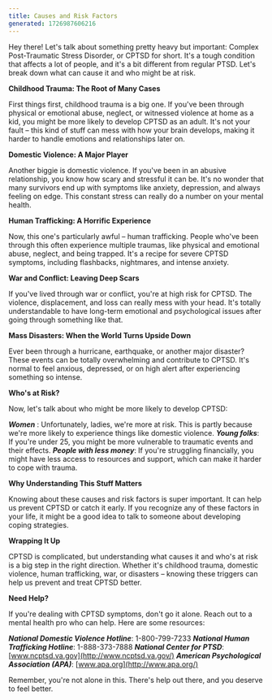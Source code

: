 ```yaml
---
title: Causes and Risk Factors
generated: 1726987606216
---
```


Hey there! Let's talk about something pretty heavy but important: Complex Post-Traumatic Stress Disorder, or CPTSD for short. It's a tough condition that affects a lot of people, and it's a bit different from regular PTSD. Let's break down what can cause it and who might be at risk.

**Childhood Trauma: The Root of Many Cases**

First things first, childhood trauma is a big one. If you've been through physical or emotional abuse, neglect, or witnessed violence at home as a kid, you might be more likely to develop CPTSD as an adult. It's not your fault – this kind of stuff can mess with how your brain develops, making it harder to handle emotions and relationships later on.

**Domestic Violence: A Major Player**

Another biggie is domestic violence. If you've been in an abusive relationship, you know how scary and stressful it can be. It's no wonder that many survivors end up with symptoms like anxiety, depression, and always feeling on edge. This constant stress can really do a number on your mental health.

**Human Trafficking: A Horrific Experience**

Now, this one's particularly awful – human trafficking. People who've been through this often experience multiple traumas, like physical and emotional abuse, neglect, and being trapped. It's a recipe for severe CPTSD symptoms, including flashbacks, nightmares, and intense anxiety.

**War and Conflict: Leaving Deep Scars**

If you've lived through war or conflict, you're at high risk for CPTSD. The violence, displacement, and loss can really mess with your head. It's totally understandable to have long-term emotional and psychological issues after going through something like that.

**Mass Disasters: When the World Turns Upside Down**

Ever been through a hurricane, earthquake, or another major disaster? These events can be totally overwhelming and contribute to CPTSD. It's normal to feel anxious, depressed, or on high alert after experiencing something so intense.

**Who's at Risk?**

Now, let's talk about who might be more likely to develop CPTSD:

**_Women_** : Unfortunately, ladies, we're more at risk. This is partly because we're more likely to experience things like domestic violence.
**_Young folks_**: If you're under 25, you might be more vulnerable to traumatic events and their effects.
**_People with less money_**: If you're struggling financially, you might have less access to resources and support, which can make it harder to cope with trauma.

**Why Understanding This Stuff Matters**

Knowing about these causes and risk factors is super important. It can help us prevent CPTSD or catch it early. If you recognize any of these factors in your life, it might be a good idea to talk to someone about developing coping strategies.

**Wrapping It Up**

CPTSD is complicated, but understanding what causes it and who's at risk is a big step in the right direction. Whether it's childhood trauma, domestic violence, human trafficking, war, or disasters – knowing these triggers can help us prevent and treat CPTSD better.

**Need Help?**

If you're dealing with CPTSD symptoms, don't go it alone. Reach out to a mental health pro who can help. Here are some resources:

**_National Domestic Violence Hotline_**: 1-800-799-7233
**_National Human Trafficking Hotline_**: 1-888-373-7888
**_National Center for PTSD_**: [www.ncptsd.va.gov](http://www.ncptsd.va.gov/)
**_American Psychological Association (APA)_**: [www.apa.org](http://www.apa.org/)

Remember, you're not alone in this. There's help out there, and you deserve to feel better.
